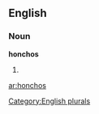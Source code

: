 ==English==

===Noun===
'''honchos'''

# {{plural of|[[honcho]]}}

[[Category:English plurals]]

[[ar:honchos]]